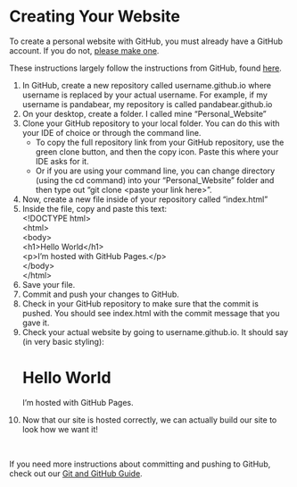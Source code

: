 # Creating Your Website {.sec-starting}

To create a personal website with GitHub, you must already have a GitHub account. If you do not, [please make one](https://docs.github.com/en/get-started/start-your-journey/creating-an-account-on-github). 

These instructions largely follow the instructions from GitHub, found [here](https://pages.github.com/).

1. In GitHub, create a new repository called username.github.io where username is replaced by your actual username. For example, if my username is pandabear, my repository is called pandabear.github.io
2. On your desktop, create a folder. I called mine “Personal_Website”
3. Clone your GitHub repository to your local folder. You can do this with your IDE of choice or through the command line. 
  <ul>
    <li> To copy the full repository link from your GitHub repository, use the green clone button, and then the copy icon. Paste this where your IDE asks for it. </li>
    <li> Or if you are using your command line, you can change directory (using the cd command) into your "Personal_Website" folder and then type out "git clone \<paste your link here\>". </li>
  </ul>
4. Now, create a new file inside of your repository called "index.html"
5. Inside the file, copy and paste this text: <br>
  \<\!DOCTYPE html\> <br>
  \<html\> <br>
  \<body\> <br>
  \<h1\>Hello World\</h1\> <br>
  \<p\>I'm hosted with GitHub Pages.\</p\> <br>
  \</body\> <br>
  \</html\> <br>
6. Save your file.
7. Commit and push your changes to GitHub.
8. Check in your GitHub repository to make sure that the commit is pushed. You should see index.html with the commit message that you gave it.
9. Check your actual website by going to username.github.io. It should say (in very basic styling): <h1>Hello World</h1>
<p>I'm hosted with GitHub Pages.</p>
10. Now that our site is hosted correctly, we can actually build our site to look how we want it!

<br>

If you need more instructions about committing and pushing to GitHub, check out our [Git and GitHub Guide](https://iqss.github.io/git_guide/).

